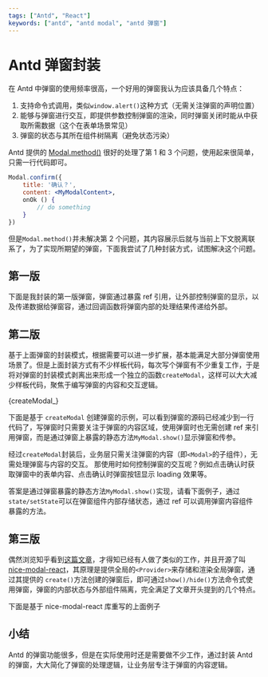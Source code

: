 ```yaml
---
tags: ["Antd", "React"]
keywords: ["antd", "antd modal", "antd 弹窗"]
---
```


# Antd 弹窗封装

在 Antd 中弹窗的使用频率很高，一个好用的弹窗我认为应该具备几个特点：
1. 支持命令式调用，类似`window.alert()`这种方式（无需关注弹窗的声明位置）
2. 能够与弹窗进行交互，即提供参数控制弹窗的渲染，同时弹窗关闭时能从中获取所需数据（这个在表单场景常见）
3. 弹窗的状态与其所在组件树隔离（避免状态污染）

Antd 提供的 [Modal.method()](<https://4x.ant.design/components/modal-cn/#Modal.method()>) 很好的处理了第 1 和 3 个问题，使用起来很简单，只需一行代码即可。

```jsx
Modal.confirm({
    title: '确认？',
    content: <MyModalContent>,
    onOk () {
        // do something
    }
})
```

但是`Modal.method()`并未解决第 2 个问题，其内容展示后就与当前上下文脱离联系了，为了实现所期望的弹窗，下面我尝试了几种封装方式，试图解决这个问题。

<!--truncate-->

## 第一版

下面是我封装的第一版弹窗，弹窗通过暴露 ref 引用，让外部控制弹窗的显示，以及传递数据给弹窗容，通过回调函数将弹窗内部的处理结果传递给外部。


<Demo1/>

## 第二版

基于上面弹窗的封装模式，根据需要可以进一步扩展，基本能满足大部分弹窗使用场景了。但是上面封装方式有不少样板代码，每次写个弹窗有不少重复工作，于是将对弹窗的封装模式剥离出来形成一个独立的函数`createModal`，这样可以大大减少样板代码，聚焦于编写弹窗的内容和交互逻辑。



<CodeBlock language="tsx">{createModal_}</CodeBlock>

下面是基于 `createModal` 创建弹窗的示例，可以看到弹窗的源码已经减少到一行代码了，写弹窗时只需要关注于弹窗的内容区域，使用弹窗时也无需创建 ref 来引用弹窗，而是通过弹窗上暴露的静态方法`MyModal.show()`显示弹窗和传参。


<Demo2/>

经过`createModal`封装后，业务层只需关注弹窗的内容（即`<Modal>`的子组件），无需处理弹窗与内容的交互。 那使用时如何控制弹窗的交互呢？例如点击确认时获取弹窗中的表单内容、点击确认时弹窗按钮显示 loading 效果等。

答案是通过弹窗暴露的静态方法`MyModal.show()`实现，请看下面例子，通过 `state/setState`可以在弹窗组件内部存储状态，通过 ref 可以调用弹窗内容组件暴露的方法。


<Demo3/>

## 第三版

偶然浏览知乎看到[这篇文章](https://zhuanlan.zhihu.com/p/552965494)，才得知已经有人做了类似的工作，并且开源了叫 [nice-modal-react](https://github.com/eBay/nice-modal-react)，其原理是提供全局的`<Provider>`来存储和渲染全局弹窗，通过其提供的 `create()`方法创建的弹窗后，即可通过`show()/hide()`方法命令式使用弹窗，弹窗的内部状态与外部组件隔离，完全满足了文章开头提到的几个特点。

下面是基于 nice-modal-react 库重写的上面例子


<Demo4 />

## 小结

Antd 的弹窗功能很多，但是在实际使用时还是需要做不少工作，通过封装 Antd 的弹窗，大大简化了弹窗的处理逻辑，让业务层专注于弹窗的内容逻辑。
